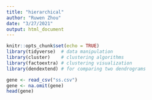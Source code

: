 ```yaml
---
title: "hierarchical"
author: "Ruwen Zhou"
date: "3/27/2021"
output: html_document
---
```


```r
knitr::opts_chunk$set(echo = TRUE)
library(tidyverse)  # data manipulation
library(cluster)    # clustering algorithms
library(factoextra) # clustering visualization
library(dendextend) # for comparing two dendrograms
```

```r
gene <- read_csv("ss.csv")
gene <- na.omit(gene)
head(gene)
```

